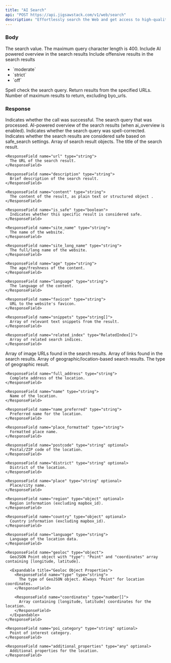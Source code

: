 ```yaml
---
title: "AI Search"
api: "POST https://api.jigsawstack.com/v1/web/search"
description: "Effortlessly search the Web and get access to high-quality results powered with AI."
---
```



### Body

<ParamField body="query" type="string" required>
  The search value. The maximum query character length is 400.
</ParamField>

<ParamField body="ai_overview" type="boolean" default="true">
  Include AI powered overview in the search results
</ParamField>

<ParamField body="safe_search" type="string" default="moderate">
  Include offensive results in the search results
  <ul>
    <li>`moderate`</li>
    <li>`strict`</li>
    <li>`off`</li>
  </ul>
</ParamField>

<ParamField body="spell_check" type="boolean" default="true">
  Spell check the search query.
</ParamField>

<ParamField body="byo_urls" type="string[]">
  Return results from the specified URLs.
</ParamField>

<ParamField body="max_results" type="number">
  Number of maximum results to return, excluding byo_urls.
</ParamField>

<Snippet file="header.mdx" />

### Response

<ResponseField name="success" type="boolean">
  Indicates whether the call was successful.
</ResponseField>

<ResponseField name="query" type="string">
  The search query that was processed.
</ResponseField>

<ResponseField name="ai_overview" type="string" optional>
  AI-powered overview of the search results (when ai_overview is enabled).
</ResponseField>

<ResponseField name="spell_fixed" type="boolean">
  Indicates whether the search query was spell-corrected.
</ResponseField>

<ResponseField name="is_safe" type="boolean">
  Indicates whether the search results are considered safe based on safe_search settings.
</ResponseField>

<ResponseField name="results" type="array">
  Array of search result objects.
  
  <Expandable title="Result Object Properties">
    <ResponseField name="title" type="string">
      The title of the search result.
    </ResponseField>
    
    <ResponseField name="url" type="string">
      The URL of the search result.
    </ResponseField>
    
    <ResponseField name="description" type="string">
      Brief description of the search result.
    </ResponseField>
    
    <ResponseField name="content" type="string">
      The content of the result, as plain text or structured object .
    </ResponseField>
    
    <ResponseField name="is_safe" type="boolean">
      Indicates whether this specific result is considered safe.
    </ResponseField>
    
    <ResponseField name="site_name" type="string">
      The name of the website.
    </ResponseField>
    
    <ResponseField name="site_long_name" type="string">
      The full/long name of the website.
    </ResponseField>
    
    <ResponseField name="age" type="string">
      The age/freshness of the content.
    </ResponseField>
    
    <ResponseField name="language" type="string">
      The language of the content.
    </ResponseField>
    
    <ResponseField name="favicon" type="string">
      URL to the website's favicon.
    </ResponseField>
    
    <ResponseField name="snippets" type="string[]">
      Array of relevant text snippets from the result.
    </ResponseField>
    
    <ResponseField name="related_index" type="RelatedIndex[]">
      Array of related search indices.
    </ResponseField>
  </Expandable>
</ResponseField>

<ResponseField name="image_urls" type="string[]">
  Array of image URLs found in the search results.
</ResponseField>

<ResponseField name="links" type="string[]">
  Array of links found in the search results.
</ResponseField>

<ResponseField name="geo_results" type="array">
  Array of geographic/location-based search results.
  
  <Expandable title="Geo Result Object Properties">
    <ResponseField name="type" type="string">
      The type of geographic result.
    </ResponseField>
    
    <ResponseField name="full_address" type="string">
      Complete address of the location.
    </ResponseField>
    
    <ResponseField name="name" type="string">
      Name of the location.
    </ResponseField>
    
    <ResponseField name="name_preferred" type="string">
      Preferred name for the location.
    </ResponseField>
    
    <ResponseField name="place_formatted" type="string">
      Formatted place name.
    </ResponseField>
    
    <ResponseField name="postcode" type="string" optional>
      Postal/ZIP code of the location.
    </ResponseField>
    
    <ResponseField name="district" type="string" optional>
      District of the location.
    </ResponseField>
    
    <ResponseField name="place" type="string" optional>
      Place/city name.
    </ResponseField>
    
    <ResponseField name="region" type="object" optional>
      Region information (excluding mapbox_id).
    </ResponseField>
    
    <ResponseField name="country" type="object" optional>
      Country information (excluding mapbox_id).
    </ResponseField>
    
    <ResponseField name="language" type="string">
      Language of the location data.
    </ResponseField>
    
    <ResponseField name="geoloc" type="object">
      GeoJSON Point object with "type": "Point" and "coordinates" array containing [longitude, latitude].
      
      <Expandable title="Geoloc Object Properties">
        <ResponseField name="type" type="string">
          The type of GeoJSON object. Always "Point" for location coordinates.
        </ResponseField>
        
        <ResponseField name="coordinates" type="number[]">
          Array containing [longitude, latitude] coordinates for the location.
        </ResponseField>
      </Expandable>
    </ResponseField>
    
    <ResponseField name="poi_category" type="string" optional>
      Point of interest category.
    </ResponseField>
    
    <ResponseField name="additional_properties" type="any" optional>
      Additional properties for the location.
    </ResponseField>
  </Expandable>
</ResponseField>

<SearchSnippet />